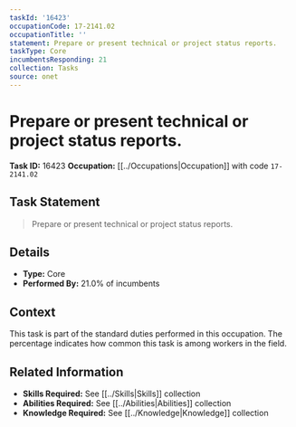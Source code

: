 ```yaml
---
taskId: '16423'
occupationCode: 17-2141.02
occupationTitle: ''
statement: Prepare or present technical or project status reports.
taskType: Core
incumbentsResponding: 21
collection: Tasks
source: onet
---
```

# Prepare or present technical or project status reports.

**Task ID:** 16423
**Occupation:** [[../Occupations|Occupation]] with code `17-2141.02`

## Task Statement

> Prepare or present technical or project status reports.

## Details

- **Type:** Core
- **Performed By:** 21.0% of incumbents

## Context

This task is part of the standard duties performed in this occupation. The percentage indicates how common this task is among workers in the field.

## Related Information

- **Skills Required:** See [[../Skills|Skills]] collection
- **Abilities Required:** See [[../Abilities|Abilities]] collection
- **Knowledge Required:** See [[../Knowledge|Knowledge]] collection
